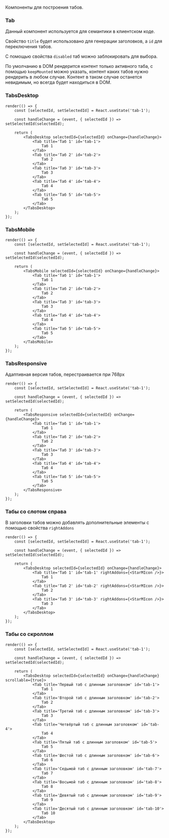 Компоненты для построения табов.

### Tab

Данный компонент используется для семантики в клиентском коде.

Свойство `title` будет использовано для генерации заголовков, а `id` для переключения табов.

С помощью свойства `disabled` таб можно заблокировать для выбора.

По умолчанию в DOM рендерится контент только активного таба, с помощью `keepMounted` можно указать, контент каких табов нужно рендерить в любом случае.
Контент в таком случае останется невидимым, но всегда будет находиться в DOM.

### TabsDesktop

```tsx live
render(() => {
    const [selectedId, setSelectedId] = React.useState('tab-1');

    const handleChange = (event, { selectedId }) => setSelectedId(selectedId);

    return (
        <TabsDesktop selectedId={selectedId} onChange={handleChange}>
            <Tab title='Таб 1' id='tab-1'>
                Таб 1
            </Tab>
            <Tab title='Таб 2' id='tab-2'>
                Таб 2
            </Tab>
            <Tab title='Таб 3' id='tab-3'>
                Таб 3
            </Tab>
            <Tab title='Таб 4' id='tab-4'>
                Таб 4
            </Tab>
            <Tab title='Таб 5' id='tab-5'>
                Таб 5
            </Tab>
        </TabsDesktop>
    );
});
```

### TabsMobile

```tsx live
render(() => {
    const [selectedId, setSelectedId] = React.useState('tab-1');

    const handleChange = (event, { selectedId }) => setSelectedId(selectedId);

    return (
        <TabsMobile selectedId={selectedId} onChange={handleChange}>
            <Tab title='Таб 1' id='tab-1'>
                Таб 1
            </Tab>
            <Tab title='Таб 2' id='tab-2'>
                Таб 2
            </Tab>
            <Tab title='Таб 3' id='tab-3'>
                Таб 3
            </Tab>
            <Tab title='Таб 4' id='tab-4'>
                Таб 4
            </Tab>
            <Tab title='Таб 5' id='tab-5'>
                Таб 5
            </Tab>
        </TabsMobile>
    );
});
```

### TabsResponsive

Адаптивная версия табов, перестраивается при 768px

```tsx live
render(() => {
    const [selectedId, setSelectedId] = React.useState('tab-1');

    const handleChange = (event, { selectedId }) => setSelectedId(selectedId);

    return (
        <TabsResponsive selectedId={selectedId} onChange={handleChange}>
            <Tab title='Таб 1' id='tab-1'>
                Таб 1
            </Tab>
            <Tab title='Таб 2' id='tab-2'>
                Таб 2
            </Tab>
            <Tab title='Таб 3' id='tab-3'>
                Таб 3
            </Tab>
            <Tab title='Таб 4' id='tab-4'>
                Таб 4
            </Tab>
            <Tab title='Таб 5' id='tab-5'>
                Таб 5
            </Tab>
        </TabsResponsive>
    );
});
```

### Табы со слотом справа

В заголовки табов можно добавлять дополнительные элементы с помощью свойства `rightAddons`

```tsx live
render(() => {
    const [selectedId, setSelectedId] = React.useState('tab-1');

    const handleChange = (event, { selectedId }) => setSelectedId(selectedId);

    return (
        <TabsDesktop selectedId={selectedId} onChange={handleChange}>
            <Tab title='Таб 1' id='tab-1' rightAddons={<StarMIcon />}>
                Таб 1
            </Tab>
            <Tab title='Таб 2' id='tab-2' rightAddons={<StarMIcon />}>
                Таб 2
            </Tab>
            <Tab title='Таб 3' id='tab-3' rightAddons={<StarMIcon />}>
                Таб 3
            </Tab>
        </TabsDesktop>
    );
});
```

### Табы со скроллом

```tsx live
render(() => {
    const [selectedId, setSelectedId] = React.useState('tab-1');

    const handleChange = (event, { selectedId }) => setSelectedId(selectedId);

    return (
        <TabsDesktop selectedId={selectedId} onChange={handleChange} scrollable={true}>
            <Tab title='Первый таб с длинным заголовком' id='tab-1'>
                Таб 1
            </Tab>
            <Tab title='Второй таб с длинным заголовком' id='tab-2'>
                Таб 2
            </Tab>
            <Tab title='Третий таб с длинным заголовком' id='tab-3'>
                Таб 3
            </Tab>
            <Tab title='Четвёртый таб с длинным заголовком' id='tab-4'>
                Таб 4
            </Tab>
            <Tab title='Пятый таб с длинным заголовком' id='tab-5'>
                Таб 5
            </Tab>
            <Tab title='Шестой таб с длинным заголовком' id='tab-6'>
                Таб 6
            </Tab>
            <Tab title='Седьмой таб с длинным заголовком' id='tab-7'>
                Таб 7
            </Tab>
            <Tab title='Восьмой таб с длинным заголовком' id='tab-8'>
                Таб 8
            </Tab>
            <Tab title='Девятый таб с длинным заголовком' id='tab-9'>
                Таб 9
            </Tab>
            <Tab title='Десятый таб с длинным заголовком' id='tab-10'>
                Таб 10
            </Tab>
        </TabsDesktop>
    );
});
```
